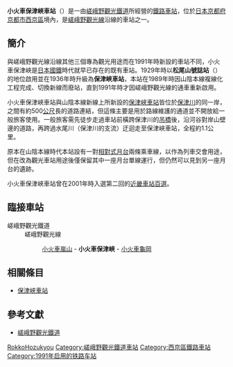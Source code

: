 {{noteTA
|T=zh-tw:小火車保津峽車站;zh-hk:小火車保津峽站;zh-cn:小火车保津峡站;
|1=zh-tw:保津峽車站;zh-hk:保津峽站;zh-cn:保津峡站;
}}
{{日本車站資訊
|公司色 = #0072bc
|文字色 = 
|站名 = 小火車保津峽車站
|圖片 =Truck-hozukyo-station dec2006.jpg
|pxl = 
|圖片說明 = 自橫跨[[保津川|保津川]]的[[吊橋|吊橋]]上遙望小火車保津峽車站
|日文原名 =トロッコ保津峡
|平假名 =トロッコほづきょう
|羅馬拼音 =Torokko-Hozukyū
|副站名 = 
|所屬公司 = [[嵯峨野觀光鐵道|嵯峨野觀光鐵道]]
|電報略號 =
|車站編號 =
|所在地 = [[京都府|京都府]][[京都市|京都市]][[西京區|西京區]]嵐山北松尾山
|車站構造 = [[地面車站|地面車站]]
|月台配置 = 1面1線
|啟用年月日 = 1929年8月17日
|廢站年月日 = 
|上下車人次 =
|統計年度 =
|轉車 = 
|備註 =
|adjacent = {{Adjacent stations|system=嵯峨野觀光鐵道|line=嵯峨野觀光線|left=小火車嵐山|right=小火車龜岡|note-left=2.4km|note-mid=距離[[小火車嵯峨站|小火車嵯峨]]3.4km|note-right=3.9km}}
}}
'''小火車保津峽車站'''（{{lang|ja|トロッコ保津峡駅}}）是一由[[嵯峨野觀光鐵道|嵯峨野觀光鐵道]]所經營的[[鐵路車站|鐵路車站]]，位於[[日本|日本]][[京都府|京都府]][[京都市|京都市]][[西京區|西京區]]境內，是[[嵯峨野觀光線|嵯峨野觀光線]]沿線的車站之一。

==簡介==

與嵯峨野觀光線沿線其他三個專為觀光用途而在1991年時新設的車站不同，小火車保津峽是[[日本國鐵|日本國鐵]]時代就早已存在的既有車站。1929年時以'''松尾山號誌站'''（{{lang|ja|松尾山信号場}}）的地位啟用並在1936年時升級為'''保津峽車站'''，本站在1989年時因山陰本線複線化工程完成、切換新線而廢站，直到1991年時才因嵯峨野觀光線的通車重新啟用。

小火車保津峽車站與山陰本線新線上所新設的[[保津峽車站|保津峽車站]]皆位於[[保津川|保津川]]的同一岸，之間有約500[[公尺|公尺]]長的道路連結，但這條主要是用於路線維護的通道並不開放給一般旅客使用。一般旅客需先徒步走過車站前橫跨保津川的[[吊橋|吊橋]]後，沿河谷對岸山壁邊的道路，再跨過水尾川（保津川的支流）迂迴走至保津峽車站，全程約1.1公里。

原本在山陰本線時代本站設有一對[[相對式月台|相對式月台]]兩條乘車線，以作為列車交會用途，但在改為觀光車站用途後僅保留其中一座月台單線運行，但仍然可以見到另一座月台的遺跡。

小火車保津峽車站曾在2001年時入選第二回的[[近畿車站百選|近畿車站百選]]。

==臨接車站==
;嵯峨野觀光鐵道
:嵯峨野觀光線
::[[小火車嵐山車站|小火車嵐山]] - '''小火車保津峽''' - [[小火車龜岡車站|小火車龜岡]]

==相關條目==
* [[保津峽車站|保津峽車站]]

==參考文獻==
*{{ja}}[http://www.sagano-kanko.co.jp/ 嵯峨野觀光鐵道] {{Wayback|url=http://www.sagano-kanko.co.jp/ |date=20101129012339 }}


{{嵯峨野觀光線}}
{{近畿车站百选}}


{{DEFAULTSORT:Torokko-Hozukyo}}
[[Category:日本鐵路車站_To|RokkoHozukyou]]
[[Category:嵯峨野觀光鐵道車站|Category:嵯峨野觀光鐵道車站]]
[[Category:西京區鐵路車站|Category:西京區鐵路車站]]
[[Category:1991年启用的铁路车站|Category:1991年启用的铁路车站]]